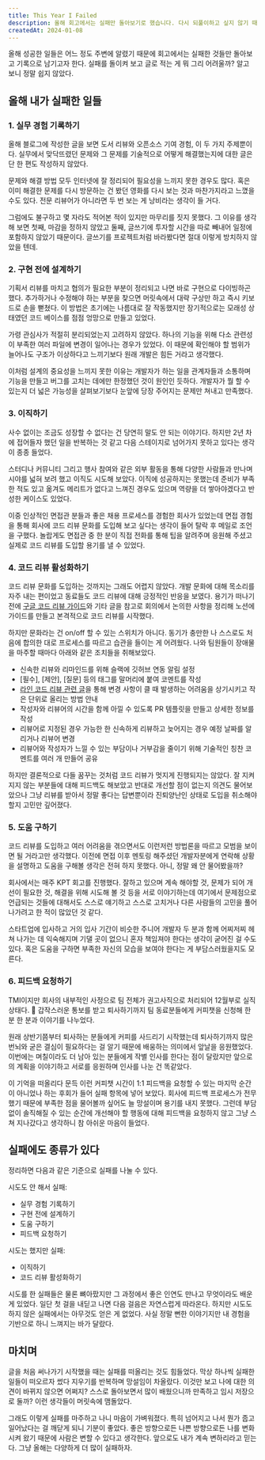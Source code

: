 ```yaml
---
title: This Year I Failed
description: 올해 회고에서는 실패만 돌아보기로 했습니다. 다시 되풀이하고 싶지 않기 때문에 기록으로 남깁니다.
createdAt: 2024-01-08
---
```


올해 성공한 일들은 어느 정도 주변에 알렸기 때문에 회고에서는 실패한 것들만 돌아보고 기록으로 남기고자 한다. 실패를 돌이켜 보고 글로 적는 게 뭐 그리 어려울까? 알고 보니 정말 쉽지 않았다.

## 올해 내가 실패한 일들

### 1. 실무 경험 기록하기

올해 블로그에 작성한 글을 보면 도서 리뷰와 오픈소스 기여 경험, 이 두 가지 주제뿐이다. 실무에서 맞닥뜨렸던 문제와 그 문제를 기술적으로 어떻게 해결했는지에 대한 글은 단 한 편도 작성하지 않았다.

문제와 해결 방법 모두 인터넷에 잘 정리되어 필요성을 느끼지 못한 경우도 많다. 혹은 이미 해결한 문제를 다시 방문하는 건 봤던 영화를 다시 보는 것과 마찬가지라고 느꼈을 수도 있다. 전문 리뷰어가 아니라면 두 번 보는 게 낭비라는 생각이 들 거다.

그럼에도 불구하고 몇 자라도 적어본 적이 있지만 마무리를 짓지 못했다. 그 이유를 생각해 보면 첫째, 마감을 정하지 않았고 둘째, 글쓰기에 투자할 시간을 따로 빼내어 일정에 포함하지 않았기 때문이다. 글쓰기를 프로젝트처럼 바라봤다면 절대 이렇게 방치하지 않았을 텐데.

### 2. 구현 전에 설계하기

기획서 리뷰를 마치고 협의가 필요한 부분이 정리되고 나면 바로 구현으로 다이빙하곤 했다. 추가하거나 수정해야 하는 부분을 찾으면 머릿속에서 대략 구상만 하고 즉시 키보드로 손을 뻗쳤다. 이 방법은 초기에는 나름대로 잘 작동했지만 장기적으로는 모래성 상태였던 코드 베이스를 점점 엉망으로 만들고 있었다.

가령 관심사가 적절히 분리되었는지 고려하지 않았다. 하나의 기능을 위해 다소 관련성이 부족한 여러 파일에 변경이 일어나는 경우가 있었다. 이 때문에 확인해야 할 범위가 늘어나도 구조가 이상하다고 느끼기보다 원래 개발은 힘든 거라고 생각했다.

이처럼 설계의 중요성을 느끼지 못한 이유는 개발자가 하는 일을 관계자들과 소통하며 기능을 만들고 버그를 고치는 데에만 한정했던 것이 원인인 듯하다. 개발자가 뭘 할 수 있는지 더 넓은 가능성을 살펴보기보다 눈앞에 당장 주어지는 문제만 쳐내고 만족했다.

### 3. 이직하기

사수 없이는 조금도 성장할 수 없다는 건 당연히 말도 안 되는 이야기다. 하지만 2년 차에 접어들자 했던 일을 반복하는 것 같고 다음 스테이지로 넘어가지 못하고 있다는 생각이 종종 들었다.

스터디나 커뮤니티 그리고 행사 참여와 같은 외부 활동을 통해 다양한 사람들과 만나며 시야를 넓혀 보려 했고 이직도 시도해 보았다. 이직에 성공하지는 못했는데 준비가 부족한 적도 있고 옮겨도 메리트가 없다고 느껴진 경우도 있으며 역량을 더 쌓아야겠다고 반성한 케이스도 있었다.

이중 인상적인 면접관 분들과 좋은 채용 프로세스를 경험한 회사가 있었는데 면접 경험을 통해 회사에 코드 리뷰 문화를 도입해 보고 싶다는 생각이 들어 탈락 후 메일로 조언을 구했다. 놀랍게도 면접관 중 한 분이 직접 전화를 통해 팁을 알려주며 응원해 주셨고 실제로 코드 리뷰를 도입할 용기를 낼 수 있었다.

### 4. 코드 리뷰 활성화하기

코드 리뷰 문화를 도입하는 것까지는 그래도 어렵지 않았다. 개발 문화에 대해 목소리를 자주 내는 편이었고 동료들도 코드 리뷰에 대해 긍정적인 반응을 보였다. 용기가 떠나기 전에 [구글 코드 리뷰 가이드](https://google.github.io/eng-practices/review/)와 기타 글을 참고로 회의에서 논의한 사항을 정리해 노션에 가이드를 만들고 본격적으로 코드 리뷰를 시작했다.

하지만 문화라는 건 on/off 할 수 있는 스위치가 아니다. 동기가 충만한 나 스스로도 처음에 합의한 대로 프로세스를 따르고 습관을 들이는 게 어려웠다. 나와 팀원들이 장애물을 마주할 때마다 아래와 같은 조치들을 취해보았다.

- 신속한 리뷰와 리마인드를 위해 슬랙에 깃허브 연동 알림 설정
- [필수], [제안], [질문] 등의 태그를 말머리에 붙여 코멘트를 작성
- [라인 코드 리뷰 관련 글](https://engineering.linecorp.com/en/blog/effective-code-review#keep-changes-small)을 통해 변경 사항이 클 때 발생하는 어려움을 상기시키고 작은 단위로 올리는 방법 안내
- 작성자와 리뷰어의 시간을 함께 아낄 수 있도록 PR 템플릿을 만들고 상세한 정보를 작성
- 리뷰어로 지정된 경우 가능한 한 신속하게 리뷰하고 늦어지는 경우 예정 날짜를 알리거나 리뷰어 변경
- 리뷰어와 작성자가 느낄 수 있는 부담이나 거부감을 줄이기 위해 기술적인 칭찬 코멘트를 여러 개 만들어 공유

하지만 결론적으로 다들 꿈꾸는 것처럼 코드 리뷰가 멋지게 진행되지는 않았다. 잘 지켜지지 않는 부분들에 대해 피드백도 해보았고 반대로 개선할 점이 없는지 의견도 물어보았으나 그냥 리뷰를 받아서 정말 좋다는 답변뿐이라 진퇴양난인 상태로 도입을 취소해야 할지 고민만 깊어졌다.

### 5. 도움 구하기

코드 리뷰를 도입하고 여러 어려움을 겪으면서도 이런저런 방법론을 따르고 모범을 보이면 될 거라고만 생각했다. 이전에 면접 이후 멘토링 해주셨던 개발자분에게 연락해 상황을 설명하고 도움을 구해볼 생각은 전혀 하지 못했다. 아니, 정말 왜 안 물어봤을까?

회사에서는 매주 KPT 회고를 진행했다. 잘하고 있으며 계속 해야할 것, 문제가 되어 개선이 필요한 것, 해결을 위해 시도해 볼 것 등을 서로 이야기하는데 여기에서 문제점으로 언급되는 것들에 대해서도 스스로 얘기하고 스스로 고치거나 다른 사람들의 고민을 풀어나가려고 한 적이 많았던 것 같다.

스타트업에 입사하고 거의 입사 기간이 비슷한 주니어 개발자 두 분과 함께 어찌저찌 헤쳐 나가는 데 익숙해지며 기댈 곳이 없으니 혼자 책임져야 한다는 생각이 굳어진 걸 수도 있다. 혹은 도움을 구하면 부족한 자신의 모습을 보여야 한다는 게 부담스러웠을지도 모른다.

### 6. 피드백 요청하기

TMI이지만 회사의 내부적인 사정으로 팀 전체가 권고사직으로 처리되어 12월부로 실직 상태다. 🫠 갑작스러운 통보를 받고 퇴사하기까지 팀 동료분들에게 커피챗을 신청해 한 분 한 분과 이야기를 나누었다.

원래 상반기쯤부터 퇴사하는 분들에게 커피를 사드리기 시작했는데 퇴사하기까지 많은 번뇌와 굳은 결심이 필요하다는 걸 알기 때문에 배웅하는 의미에서 앞날을 응원했었다. 이번에는 며칠이라도 더 남아 있는 분들에게 작별 인사를 한다는 점이 달랐지만 앞으로의 계획을 이야기하고 서로를 응원하며 인사를 나눈 건 똑같았다.

이 기억을 떠올리다 문득 이런 커피챗 시간이 1:1 피드백을 요청할 수 있는 마지막 순간이 아니었나 하는 후회가 들어 실패 항목에 넣어 보았다. 회사에 피드백 프로세스가 전무했기 때문에 부족한 점을 물어볼까 싶어도 늘 망설이며 용기를 내지 못했다. 그런데 부담 없이 솔직해질 수 있는 순간에 개선해야 할 행동에 대해 피드백을 요청하지 않고 그냥 스쳐 지나갔다고 생각하니 참 아쉬운 마음이 들었다.

## 실패에도 종류가 있다

정리하면 다음과 같은 기준으로 실패를 나눌 수 있다.

시도도 안 해서 실패:

- 실무 경험 기록하기
- 구현 전에 설계하기
- 도움 구하기
- 피드백 요청하기

시도는 했지만 실패:

- 이직하기
- 코드 리뷰 활성화하기

시도를 한 실패들은 물론 뼈아팠지만 그 과정에서 좋은 인연도 만나고 무엇이라도 배운 게 있었다. 일단 첫 걸을 내딛고 나면 다음 걸음은 자연스럽게 따라온다. 하지만 시도도 하지 않은 실패에서는 아무것도 얻은 게 없었다. 사실 정말 뻔한 이야기지만 내 경험을 기반으로 하니 느껴지는 바가 달랐다.

## 마치며

글을 처음 써나가기 시작했을 때는 실패를 떠올리는 것도 힘들었다. 막상 하나씩 실패한 일들이 떠오르자 썼다 지우기를 반복하며 망설임이 차올랐다. 이것만 보고 나에 대한 의견이 바뀌지 않으면 어쩌지? 스스로 돌아보면서 많이 배웠으니까 만족하고 임시 저장으로 둘까? 이런 생각들이 머릿속에 맴돌았다.

그래도 이렇게 실패를 마주하고 나니 마음이 가벼워졌다. 특히 넘어지고 나서 뭔가 줍고 일어났다는 걸 깨닫게 되니 기분이 좋았다. 좋은 방향으로든 나쁜 방향으로든 나를 변화시켜 왔기 때문에 사람은 변할 수 있다고 생각한다. 앞으로도 내가 계속 변하리라고 믿는다. 그냥 올해는 다양하게 더 많이 실패하자.
